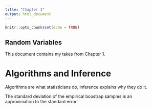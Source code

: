 ```yaml
---
title: "Chapter 1"
output: html_document
---
```


```r
knitr::opts_chunk$set(echo = TRUE)
```

## Random Variables

This document contains my takes from Chapter 1.

# Algorithms and Inference

Algorithms are what statisticians do, inference explains why they do it.

The standard deviation of the empirical boostrap samples is an approximation to the standard error.
